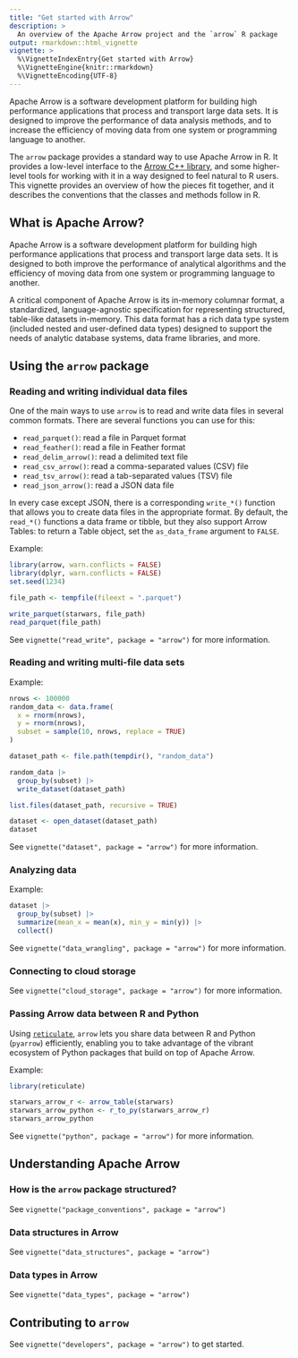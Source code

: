 ```yaml
---
title: "Get started with Arrow"
description: >
  An overview of the Apache Arrow project and the `arrow` R package
output: rmarkdown::html_vignette
vignette: >
  %\VignetteIndexEntry{Get started with Arrow}
  %\VignetteEngine{knitr::rmarkdown}
  %\VignetteEncoding{UTF-8}
---
```


Apache Arrow is a software development platform for building high performance applications that process and transport large data sets. It is designed to improve the performance of data analysis methods, and to increase the efficiency of moving data from one system or programming language to another. 

The `arrow` package provides a standard way to use Apache Arrow in R. It provides a low-level interface to the [Arrow C++ library](https://arrow.apache.org/docs/cpp), and some higher-level tools for working with it in a way designed to feel natural to R users. This vignette provides an overview of how the pieces fit together, and it describes the conventions that the classes and methods follow in R.

## What is Apache Arrow?

Apache Arrow is a software development platform for building high performance applications that process and transport large data sets. It is designed to both improve the performance of analytical algorithms and the efficiency of moving data from one system or programming language to another.

A critical component of Apache Arrow is its in-memory columnar format, a standardized, language-agnostic specification for representing structured, table-like datasets in-memory. This data format has a rich data type system (included nested and user-defined data types) designed to support the needs of analytic database systems, data frame libraries, and more.

## Using the `arrow` package

### Reading and writing individual data files

One of the main ways to use `arrow` is to read and write data files in
several common formats. There are several functions you can use for this:

-   `read_parquet()`: read a file in Parquet format
-   `read_feather()`: read a file in Feather format
-   `read_delim_arrow()`: read a delimited text file 
-   `read_csv_arrow()`: read a comma-separated values (CSV) file
-   `read_tsv_arrow()`: read a tab-separated values (TSV) file
-   `read_json_arrow()`: read a JSON data file

In every case except JSON, there is a corresponding `write_*()` function 
that allows you to create data files in the appropriate format. 
By default, the `read_*()` functions a data frame or tibble, but
they also support Arrow Tables: to return a Table object, set the 
`as_data_frame` argument to `FALSE`. 

Example:

```r
library(arrow, warn.conflicts = FALSE)
library(dplyr, warn.conflicts = FALSE)
set.seed(1234)

file_path <- tempfile(fileext = ".parquet")

write_parquet(starwars, file_path)
read_parquet(file_path)
```

See `vignette("read_write", package = "arrow")` for more information.

### Reading and writing multi-file data sets


Example:

```r
nrows <- 100000
random_data <- data.frame(
  x = rnorm(nrows), 
  y = rnorm(nrows),
  subset = sample(10, nrows, replace = TRUE)
)

dataset_path <- file.path(tempdir(), "random_data")

random_data |>
  group_by(subset) |>
  write_dataset(dataset_path)

list.files(dataset_path, recursive = TRUE)

dataset <- open_dataset(dataset_path)
dataset
```

See `vignette("dataset", package = "arrow")` for more information.


### Analyzing data

Example:

```r
dataset |>
  group_by(subset) |> 
  summarize(mean_x = mean(x), min_y = min(y)) |>
  collect()
```

See `vignette("data_wrangling", package = "arrow")` for more information.

### Connecting to cloud storage

See `vignette("cloud_storage", package = "arrow")` for more information.

### Passing Arrow data between R and Python

Using [`reticulate`](https://rstudio.github.io/reticulate/), `arrow` lets you
share data between R and Python (`pyarrow`) efficiently, enabling you to take
advantage of the vibrant ecosystem of Python packages that build on top of
Apache Arrow. 

Example:

```r
library(reticulate)

starwars_arrow_r <- arrow_table(starwars)
starwars_arrow_python <- r_to_py(starwars_arrow_r)
starwars_arrow_python
```

See `vignette("python", package = "arrow")` for more information.


## Understanding Apache Arrow

### How is the `arrow` package structured?

See `vignette("package_conventions", package = "arrow")`

### Data structures in Arrow

See `vignette("data_structures", package = "arrow")`

### Data types in Arrow

See `vignette("data_types", package = "arrow")`

## Contributing to `arrow`

See `vignette("developers", package = "arrow")` to get started.

